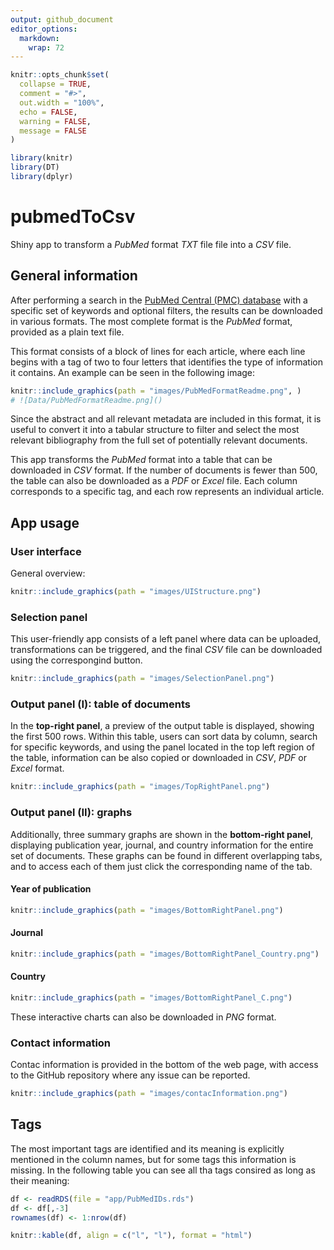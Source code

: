 ```yaml
---
output: github_document
editor_options: 
  markdown: 
    wrap: 72
---
```


```r
knitr::opts_chunk$set(
  collapse = TRUE,
  comment = "#>",
  out.width = "100%",
  echo = FALSE,
  warning = FALSE,
  message = FALSE
)

library(knitr)
library(DT)
library(dplyr)
```

# pubmedToCsv

Shiny app to transform a _PubMed_ format _TXT_ file file into a _CSV_ file. 

## General information

After performing a search in the [PubMed Central (PMC) database](https://pubmed.ncbi.nlm.nih.gov/) 
with a specific set of keywords and optional filters, the results can be downloaded
in various formats. The most complete format is the _PubMed_ format, provided 
as a plain text file.

This format consists of a block of lines for each article, where each line begins
with a tag of two to four letters that identifies the type of information it 
contains. An example can be seen in the following image:

```r
knitr::include_graphics(path = "images/PubMedFormatReadme.png", )
# ![Data/PubMedFormatReadme.png]()
```

Since the abstract and all relevant metadata are included in this format, it is 
useful to convert it into a tabular structure to filter and select the most 
relevant bibliography from the full set of potentially relevant documents. 

This app transforms the _PubMed_ format into a table that can be downloaded in 
_CSV_ format. If the number of documents is fewer than 500, the table can also be
downloaded as a _PDF_ or _Excel_ file. Each column corresponds to a specific tag, 
and each row represents an individual article. 


## App usage

### User interface

General overview:

```r
knitr::include_graphics(path = "images/UIStructure.png")
```


### Selection panel

This user-friendly app consists of a left panel where data can be uploaded, transformations
can be triggered, and the final _CSV_ file can be downloaded using the correspongind button. 

```r
knitr::include_graphics(path = "images/SelectionPanel.png")
```

### Output panel (I): table of documents

In the **top-right panel**, a preview of the output table is displayed, showing the 
first 500 rows. Within this table, users can sort data by column, search for 
specific keywords, and using the panel located in the top left region of the table, 
information can be also copied or downloaded in _CSV_, _PDF_ or _Excel_ format.

```r
knitr::include_graphics(path = "images/TopRightPanel.png")
```

### Output panel (II): graphs

Additionally, three summary graphs are shown in the **bottom-right panel**, displaying 
publication year, journal, and country information for the entire set of documents.
These graphs can be found in different overlapping tabs, and to access each of them 
just click the corresponding name of the tab. 

#### Year of publication 

```r
knitr::include_graphics(path = "images/BottomRightPanel.png")
```

#### Journal

```r
knitr::include_graphics(path = "images/BottomRightPanel_Country.png")
```

#### Country

```r
knitr::include_graphics(path = "images/BottomRightPanel_C.png")
```

These interactive charts can also be downloaded in _PNG_ format.

### Contact information

Contac information is provided in the bottom of the web page, with access to the 
GitHub repository where any issue can be reported. 

```r
knitr::include_graphics(path = "images/contacInformation.png")
```

## Tags 

The most important tags are identified and its meaning is explicitly mentioned in the 
column names, but for some tags this information is missing. In the following table
you can see all tha tags consired as long as their meaning: 

```r
df <- readRDS(file = "app/PubMedIDs.rds")
df <- df[,-3]
rownames(df) <- 1:nrow(df)
```

<div align='center'>

```r
knitr::kable(df, align = c("l", "l"), format = "html")
```

</div>













































